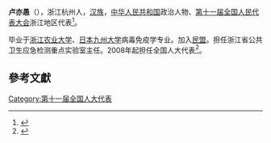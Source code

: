 '''卢亦愚'''（{{bd|1948年||}}），浙江杭州人，[[汉族|汉族]]，[[中华人民共和国|中华人民共和国]]政治人物、[[第十一届全国人民代表大会|第十一届全国人民代表大会]]浙江地区代表<ref>{{cite web|author=新华网|title=第十一届全国人大代表|url=http://news.xinhuanet.com/ziliao/2008-03/03/content_7708230.htm?node=36628|publisher=新华网|accessdate=2014-01-07|archive-date=2014-01-10|archive-url=https://web.archive.org/web/20140110211415/http://news.xinhuanet.com/ziliao/2008-03/03/content_7708230.htm?node=36628|dead-url=no}}</ref>。

毕业于[[浙江农业大学|浙江农业大学]]、[[日本九州大学|日本九州大学]]病毒免疫学专业。加入[[民盟|民盟]]。担任浙江省公共卫生应急检测重点实验室主任。2008年起担任全国人大代表<ref>{{cite news|title=全国人大代表信息-卢亦愚|url=http://210.82.31.1:8084/delegate/viewDelegate.action?dbid=110869|accessdate=2013-04-05|newspaper=全国人大网|archive-url=https://web.archive.org/web/20140326102842/http://www.npc.gov.cn/delegate/viewDelegate.action?dbid=110869|archive-date=2014-03-26|dead-url=yes}}</ref>。

==參考文獻==
{{reflist}}
[[Category:第十一届全国人大代表|Category:第十一届全国人大代表]]